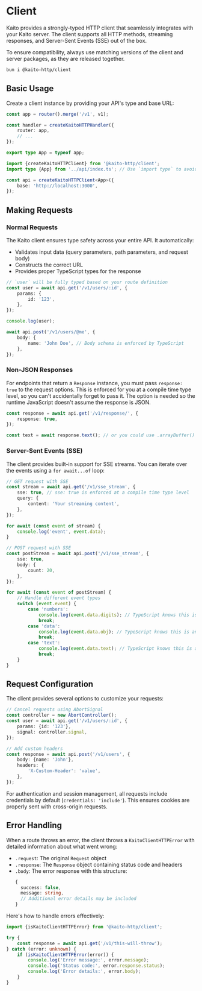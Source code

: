 # Client

Kaito provides a strongly-typed HTTP client that seamlessly integrates with your Kaito server. The client supports all HTTP methods, streaming responses, and Server-Sent Events (SSE) out of the box.

To ensure compatibility, always use matching versions of the client and server packages, as they are released together.

```bash
bun i @kaito-http/client
```

## Basic Usage

Create a client instance by providing your API's type and base URL:

```ts filename="api/index.ts"
const app = router().merge('/v1', v1);

const handler = createKaitoHTTPHandler({
	router: app,
	// ...
});

export type App = typeof app;
```

```ts filename="client/index.ts" /type {App}/ /<App>/
import {createKaitoHTTPClient} from '@kaito-http/client';
import type {App} from '../api/index.ts'; // Use `import type` to avoid runtime overhead

const api = createKaitoHTTPClient<App>({
	base: 'http://localhost:3000',
});
```

## Making Requests

### Normal Requests

The Kaito client ensures type safety across your entire API. It automatically:

- Validates input data (query parameters, path parameters, and request body)
- Constructs the correct URL
- Provides proper TypeScript types for the response

```ts
// `user` will be fully typed based on your route definition
const user = await api.get('/v1/users/:id', {
	params: {
		id: '123',
	},
});

console.log(user);

await api.post('/v1/users/@me', {
	body: {
		name: 'John Doe', // Body schema is enforced by TypeScript
	},
});
```

### Non-JSON Responses

For endpoints that return a `Response` instance, you must pass `response: true` to the request options. This is enforced for you at a compile time type level, so you
can't accidentally forget to pass it. The option is needed so the runtime JavaScript doesn't assume the response is JSON.

```ts
const response = await api.get('/v1/response/', {
	response: true,
});

const text = await response.text(); // or you could use .arrayBuffer() or .blob(), etc
```

### Server-Sent Events (SSE)

The client provides built-in support for SSE streams. You can iterate over the events using a `for await...of` loop:

```ts
// GET request with SSE
const stream = await api.get('/v1/sse_stream', {
	sse: true, // sse: true is enforced at a compile time type level
	query: {
		content: 'Your streaming content',
	},
});

for await (const event of stream) {
	console.log('event', event.data);
}

// POST request with SSE
const postStream = await api.post('/v1/sse_stream', {
	sse: true,
	body: {
		count: 20,
	},
});

for await (const event of postStream) {
	// Handle different event types
	switch (event.event) {
		case 'numbers':
			console.log(event.data.digits); // TypeScript knows this is a number
			break;
		case 'data':
			console.log(event.data.obj); // TypeScript knows this is an object
			break;
		case 'text':
			console.log(event.data.text); // TypeScript knows this is a string
			break;
	}
}
```

## Request Configuration

The client provides several options to customize your requests:

```ts
// Cancel requests using AbortSignal
const controller = new AbortController();
const user = await api.get('/v1/users/:id', {
	params: {id: '123'},
	signal: controller.signal,
});

// Add custom headers
const response = await api.post('/v1/users', {
	body: {name: 'John'},
	headers: {
		'X-Custom-Header': 'value',
	},
});
```

For authentication and session management, all requests include credentials by default (`credentials: 'include'`). This ensures cookies are properly sent with cross-origin requests.

## Error Handling

When a route throws an error, the client throws a `KaitoClientHTTPError` with detailed information about what went wrong:

- `.request`: The original `Request` object
- `.response`: The `Response` object containing status code and headers
- `.body`: The error response with this structure:
  ```ts
  {
    success: false,
    message: string,
    // Additional error details may be included
  }
  ```

Here's how to handle errors effectively:

```ts
import {isKaitoClientHTTPError} from '@kaito-http/client';

try {
	const response = await api.get('/v1/this-will-throw');
} catch (error: unknown) {
	if (isKaitoClientHTTPError(error)) {
		console.log('Error message:', error.message);
		console.log('Status code:', error.response.status);
		console.log('Error details:', error.body);
	}
}
```
